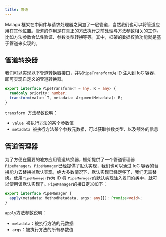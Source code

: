 ```yaml
---
title: 管道
---
```


Malagu 框架在中间件与请求处理器之间加了一层管道，当然我们也可以将管道应用在其他位置。管道的作用是在真正的方法执行之前处理与方法参数相关的工作。比如方法参数合法性验证、参数类型转换等等。其中，框架的数据校验功能就是基于管道来实现的。

## 管道转换器

我们可以实现以下管道转换器接口，并以`PipeTransform`为 ID 注入到 IoC 容器，即可实现自定义的管道转换器。

```typescript
export interface PipeTransform<T = any, R = any> {
  readonly priority: number;
  transform(value: T, metadata: ArgumentMetadata): R;
}
```

`transform`  方法参数说明：

- `value`  被执行方法的某个参数值
- `metadata`  被执行方法某个参数元数据，可以获取参数类型，以及额外的信息

## 管道管理器

为了方便在需要的地方应用管道转换器，框架提供了一个管道管理器 `PipeManager`。`PipeManager`已经提供了默认实现，我们也可以通过 IoC 容器的替换能力去替换掉默认实现，绝大多数情况下，默认实现已经足够了，我们无需替换。使用`PipeManager`作为 ID 将 `PipeManager`的默认实现注入我们的类中，就可以使用该默认实现了。`PipeManager`的接口定义如下：

```typescript
export interface PipeManager {
  apply(metadata: MethodMetadata, args: any[]): Promise<void>;
}
```

`apply`方法参数说明：

- `metadata`：被执行方法的元数据
- `args`：被执行方法的所有参数值
